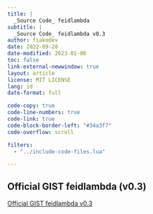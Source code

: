 ```yaml
---
title: |
  _Source Code_ feidlambda
subtitle: |
  _Source Code_ feidlambda v0.3
author: fiakodev
date: 2022-09-28
date-modified: 2023-01-06
toc: false
link-external-newwindow: true
layout: article
license: MIT LICENSE
lang: id
date-format: full

code-copy: true
code-line-numbers: true
code-link: true
code-block-border-left: "#34a3f7"
code-overflow: scroll

filters: 
  - "../include-code-files.lua"

---
```


::: {.callout-note icon="false" .text-center}
## Official GIST **feidlambda** (v0.3)
[Official GIST feidlambda v0.3](https://gist.github.com/taruma/92bd33600a3d42dc9aead87558404a12)
:::

```.scala
```